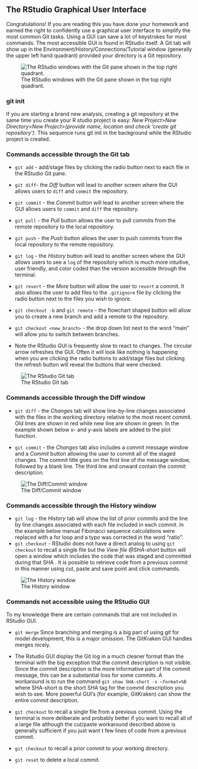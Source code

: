 ## The RStudio Graphical User Interface {#sec-rstudio}

Congratulations! If you are reading this you have done your homework and earned the right to confidently use a graphical user interface to simplify the most common Git tasks. Using a GUI can save a lot of keystrokes for most commands. The most accessible GUI is found in RStudio itself. A Git tab will show up in the Environment/History/Connections/Tutorial window (generally the upper left hand quadrant) provided your directory is a Git repository.

![The RStudio windows with the Git pane shown in the top right quadrant.](RStudio_screen.PNG)

### git init

If you are starting a brand new analysis, creating a git repository at the same time you create your R studio project is easy: *New Project\>New Directory\>New Project\>(provide name, location and check 'create git repository')*. This sequence runs git init in the background while the RStudio project is created.

### Commands accessible through the Git tab

-   `git add` - add/stage files by clicking the radio button next to each file in the RStudio Git pane.

-   `git diff`- the *Diff* button will lead to another screen where the GUI allows users to `diff` and `commit` the repository.

-   `git commit` - the *Commit* button will lead to another screen where the GUI allows users to `commit` and `diff` the repository.

-   `git pull` - the *Pull* button allows the user to pull commits from the remote repository to the local repository.

-   `git push` - the *Push* button allows the user to push commits from the local repository to the remote repository.

-   `git log` - the *History* button will lead to another screen where the GUI allows users to see a `log` of the repository which is much more intuitive, user friendly, and color coded than the version accessible through the terminal.

-   `git revert` - the *More* button will allow the user to `revert` a commit. It also allows the user to add files to the `.gitignore` file by clicking the radio button next to the files you wish to ignore.

-   `git checkout -b` and `git remote` - the flowchart shaped button will allow you to create a new branch and add a remote to the repository.

-   `git checkout <new_branch>` - the drop down list next to the word "main" will allow you to switch between branches.

-   Note the RStudio GUI is frequently slow to react to changes. The circular arrow refreshes the GUI. Often it will look like nothing is happening when you are clicking the radio buttons to add/stage files but clicking the refresh button will reveal the buttons that were checked.

![The RStudio Git tab](Rstudio_Git.PNG)

### Commands accessible through the Diff window

-   `git diff` - the *Changes* tab will show line-by-line changes associated with the files in the working directory relative to the most recent commit. Old lines are shown in red while new line are shown in green. In the example shown below x- and y-axis labels are added to the plot function.

-   `git commit` - the *Changes* tab also includes a commit message window and a *Commit* button allowing the user to commit all of the staged changes. The commit title goes on the first line of the message window, followed by a blank line. The third line and onward contain the commit description.

![The Diff/Commit window](Rstudio_commit.PNG)

### Commands accessible through the History window

-   `git log` - the *History* tab will show the list of prior commits and the line by line changes associated with each file included in each commit. In the example below manual Fibonacci sequence calculations were replaced with a for loop and a typo was corrected in the word "ratio".
-   `git checkout` - RStudio does not have a direct analog to using `git checkout` to recall a single file but the *View file \@SHA-short* button will open a window which includes the code that was staged and committed during that SHA . It is possible to retrieve code from a previous commit in this manner using cut, paste and save point and click commands.

![The History window](Rstudio_history.PNG)

### Commands not accessible using the RStudio GUI

To my knowledge there are certain commands that are not included in RStudio GUI.

-   `git merge` Since branching and merging is a big part of using git for model development, this is a major omission. The GitKraken GUI handles merges nicely.

-   The Rstudio GUI display the Git log in a much cleaner format than the terminal with the big exception that the commit description is not visible. Since the commit description is the more informative part of the commit message, this can be a substantial loss for some commits. A workaround is to run the command `git show SHA-short -s –format=%B` where SHA-short is the short SHA tag for the commit description you wish to see. More powerful GUI's (for example, GitKraken) can show the entire commit description.

-   `git checkout` to recall a single file from a previous commit. Using the terminal is more deliberate and probably better if you want to recall all of a large file although the cut/paste workaround described above is generally sufficient if you just want t few lines of code from a previous commit.

-   `git checkout` to recall a prior commit to your working directory.

-   `git reset` to delete a local commit.
